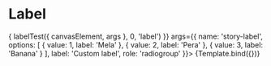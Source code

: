 


<Meta title="Components/RadioGroup/Label" component={VvRadioGroup} />

# Label

<Canvas>
	<Story
		name="Label"
		play={async ({ canvasElement, args }) => {
			labelTest({ canvasElement, args }, 0, 'label')
		}}
		args={{
			name: 'story-label',
			options: [
				{ value: 1, label: 'Mela' },
				{ value: 2, label: 'Pera' },
				{ value: 3, label: 'Banana' }
			],
			label: 'Custom label',
			role: 'radiogroup'
		}}>
		{Template.bind({})}
	</Story>
</Canvas>
